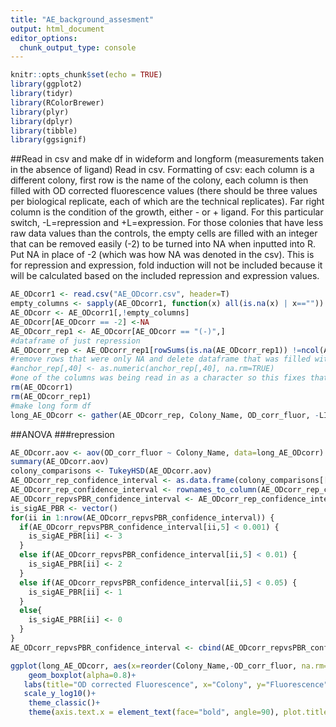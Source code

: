 ```yaml
---
title: "AE_background_assesment"
output: html_document
editor_options: 
  chunk_output_type: console
---
```


```r
knitr::opts_chunk$set(echo = TRUE)
library(ggplot2)
library(tidyr)
library(RColorBrewer)
library(plyr)
library(dplyr)
library(tibble)
library(ggsignif)
```

##Read in csv and make df in wideform and longform (measurements taken in the absence of ligand)
Read in csv.
Formatting of csv: each column is a different colony, first row is the name of the colony, each column is then filled with OD corrected fluorescence values (there should be three values per biological replicate, each of which are the technical replicates). Far right column is the condition of the growth, either - or + ligand. For this particular switch, -L=repression and +L=expression. For those colonies that have less raw data values than the controls, the empty cells are filled with an integer that can be removed easily (-2) to be turned into NA when inputted into R. 
Put NA in place of -2 (which was how NA was denoted in the csv).
This is for repression and expression, fold induction will not be included because it will be calculated based on the included repression and expression values.
```r
AE_ODcorr1 <- read.csv("AE_ODcorr.csv", header=T)
empty_columns <- sapply(AE_ODcorr1, function(x) all(is.na(x) | x==""))
AE_ODcorr <- AE_ODcorr1[,!empty_columns]
AE_ODcorr[AE_ODcorr == -2] <-NA
AE_ODcorr_rep1 <- AE_ODcorr[AE_ODcorr == "(-)",]
#dataframe of just repression
AE_ODcorr_rep <- AE_ODcorr_rep1[rowSums(is.na(AE_ODcorr_rep1)) !=ncol(AE_ODcorr_rep1),]
#remove rows that were only NA and delete dataframe that was filled with NA only columns
#anchor_rep[,40] <- as.numeric(anchor_rep[,40], na.rm=TRUE)
#one of the columns was being read in as a character so this fixes that one
rm(AE_ODcorr1)
rm(AE_ODcorr_rep1)
#make long form df
long_AE_ODcorr <- gather(AE_ODcorr_rep, Colony_Name, OD_corr_fluor, -LIGAND)
```

##ANOVA
###repression 
```r
AE_ODcorr.aov <- aov(OD_corr_fluor ~ Colony_Name, data=long_AE_ODcorr)
summary(AE_ODcorr.aov)
colony_comparisons <- TukeyHSD(AE_ODcorr.aov)
AE_ODcorr_rep_confidence_interval <- as.data.frame(colony_comparisons[["Colony_Name"]])
AE_ODcorr_rep_confidence_interval <- rownames_to_column(AE_ODcorr_rep_confidence_interval)
AE_ODcorr_repvsPBR_confidence_interval <- AE_ODcorr_rep_confidence_interval[grep("PBR", AE_ODcorr_rep_confidence_interval[,1]),]
is_sigAE_PBR <- vector()
for(ii in 1:nrow(AE_ODcorr_repvsPBR_confidence_interval)) {
  if(AE_ODcorr_repvsPBR_confidence_interval[ii,5] < 0.001) {
    is_sigAE_PBR[ii] <- 3
  }
  else if(AE_ODcorr_repvsPBR_confidence_interval[ii,5] < 0.01) {
    is_sigAE_PBR[ii] <- 2
  }
  else if(AE_ODcorr_repvsPBR_confidence_interval[ii,5] < 0.05) {
    is_sigAE_PBR[ii] <- 1
  }
  else{
    is_sigAE_PBR[ii] <- 0
  }
}
AE_ODcorr_repvsPBR_confidence_interval <- cbind(AE_ODcorr_repvsPBR_confidence_interval, is_sigAE_PBR)
``` 

```r
ggplot(long_AE_ODcorr, aes(x=reorder(Colony_Name,-OD_corr_fluor, na.rm=TRUE), y=OD_corr_fluor))+
    geom_boxplot(alpha=0.8)+
   labs(title="OD corrected Fluorescence", x="Colony", y="Fluorescence")+
   scale_y_log10()+
    theme_classic()+
    theme(axis.text.x = element_text(face="bold", angle=90), plot.title = element_text(hjust=0.5, face="bold"), axis.text.y = element_text(face="bold"), axis.title.x = element_text(face = "bold"), legend.position = "none")


``` 

